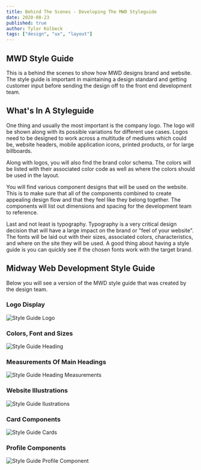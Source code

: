 ```yaml
---
title: Behind The Scenes - Developing The MWD Styleguide
date: 2020-08-23
published: true
author: Tylor Kolbeck
tags: ["design", "ux", "layout"]
---
```


## MWD Style Guide

This is a behind the scenes to show how MWD designs brand and website. The style guide is important in maintaining a design standard and getting customer input before sending the design off to the front end development team.

## What's In A Styleguide

One thing and usually the most important is the company logo. The logo will be shown along with its possible variations for different use cases. Logos need to be designed to work across a multitude of mediums which could be, website headers, mobile application icons, printed products, or for large billboards.

Along with logos, you will also find the brand color schema. The colors will be listed with their associated color code as well as where the colors should be used in the layout.

You will find various component designs that will be used on the website. This is to make sure that all of the components combined to create appealing design flow and that they feel like they belong together. The components will list out dimensions and spacing for the development team to reference.

Last and not least is typography. Typography is a very critical design decision that will have a large impact on the brand or "feel of your website". The fonts will be laid out with their sizes, associated colors, characteristics, and where on the site they will be used. A good thing about having a style guide is you can quickly see if the chosen fonts work with the target brand.

## Midway Web Development Style Guide

Below you will see a version of the MWD style guide that was created by the design team.

### Logo Display

![Style Guide Logo](../../src/images/blogposts/styleguide_logo.png)

### Colors, Font and Sizes

![Style Guide Heading](../../src/images/blogposts/styleguide_page-heading.png)

### Measurements Of Main Headings

![Style Guide Heading Measurements](../../src/images/blogposts/styleguide_heading_measurements.png)

### Website Illustrations

![Style Guide Ilustrations](../../src/images/blogposts/styleguide_illustrations.png)

### Card Components

![Style Guide Cards](../../src/images/blogposts/styleguide_cards.png)

### Profile Components

![Style Guide Profile Component](../../src/images/blogposts/styleguide_component-profile.png)
